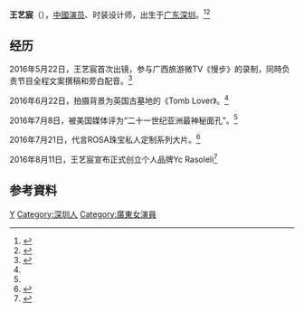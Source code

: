 {{艺人
| 姓名     = 王艺宸
| 类型     = 演员
| 圖片     =
| 本名     = 王琬琴
| 出生日期 = {{birth_date_and_age|1997|8|12}}
| 出生地点 = {{CHN}}[[广东|广东]][[深圳|深圳]]
| 國籍 = {{PRC}} 
| 职业     = [[演员|演员]]，时装设计师，古典占星师
| 語言     = {{hlist|粤语|普通話|英语}}
| 教育程度     =  [[英国剑桥艺术学院|英国剑桥艺术学院]]
| 活躍年代     = 2016年至今
}}
{{Infobox Chinese
| picsize = 160px
| t = 王逸宸
| s = 王艺宸
| p = Wáng Yìchén
}}
'''王艺宸'''（{{bd|1997年|8月12日}}），[[中國|中國]][[演员|演员]]、时装设计师，出生于[[广东|广东]][[深圳|深圳]]。<ref>{{cite web |url=http://www.chinanews.com/yl/2016/07-08/7932989.shtml |language= |title=王艺宸会否涉足影视引关注 爱好广泛求学历程丰富 |publisher=中国新闻网 |date=2016-07-08 |accessdate= |archive-date=2016-10-30 |archive-url=https://web.archive.org/web/20161030202251/http://www.chinanews.com/yl/2016/07-08/7932989.shtml |dead-url=no }}</ref><ref name="#1">{{cite web |url=http://ent.163.com/16/0707/16/BRCS20LS000333J5.html |language= |title=美媒评二十一世纪亚洲最神秘面孔:王艺宸上榜 |publisher=网易娱乐 |date=2016-07-07 |accessdate= |archive-date=2016-11-03 |archive-url=https://web.archive.org/web/20161103235406/http://ent.163.com/16/0707/16/BRCS20LS000333J5.html |dead-url=no }}</ref>

== 经历 ==
2016年5月22日，王艺宸首次出镜，参与广西旅游微TV《慢步》的录制，同時负责节目全程文案撰稿和旁白配音。<ref>{{cite web |url=http://ent.people.com.cn/n1/2016/0627/c1012-28482155.html |language= |title=王艺宸热拍《慢步》被赞“小王祖贤” |publisher=人民网 |date=2016-06-27 |accessdate= |archive-date=2016-11-04 |archive-url=https://web.archive.org/web/20161104015650/http://ent.people.com.cn/n1/2016/0627/c1012-28482155.html |dead-url=no }}</ref>

2016年6月22日，拍摄背景为英国古墓地的《Tomb Lover》。<ref name="#1"/>

2016年7月8日，被美国媒体评为“二十一世纪亚洲最神秘面孔”。<ref name="#1"/>

2016年7月21日，代言ROSA珠宝私人定制系列大片。<ref>{{cite web |url=http://www.e521.com/news/jrgz/463183.shtml |language= |title=Rosa珠宝：和王艺宸一起感受璀璨脱俗人生 |publisher=中华财富网 |date=2016-07-21 |accessdate= |deadurl=yes |archiveurl=https://web.archive.org/web/20161104000735/http://www.e521.com/news/jrgz/463183.shtml |archivedate=2016-11-04 }}</ref>

2016年8月11日，王艺宸宣布正式创立个人品牌Yc Rasoleli<ref>{{cite web |url=http://news.qlwb.com.cn/2016/0811/696113.shtml |language= |title=王艺宸：“我希望每个人都能展现真正的自己” |publisher=齐鲁晚报 |date=2016-08-11 |accessdate= |archive-date=2016-11-04 |archive-url=https://web.archive.org/web/20161104013915/http://news.qlwb.com.cn/2016/0811/696113.shtml |dead-url=no }}</ref>

== 参考資料 ==
{{Reflist|2}}

{{DEFAULTSORT:Wang yichen}}
[[Category:王姓|Y]]
[[Category:深圳人|Category:深圳人]]
[[Category:廣東女演員|Category:廣東女演員]]